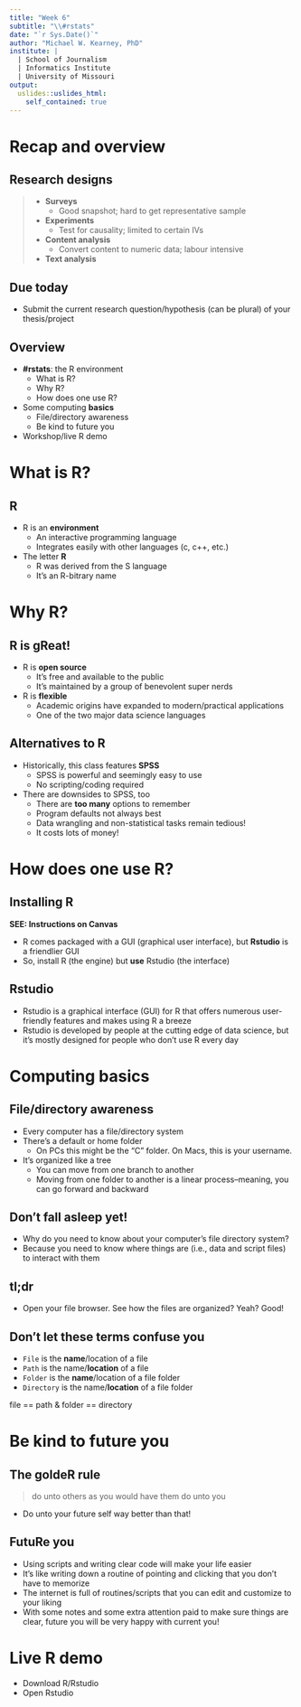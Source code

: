 ```yaml
---
title: "Week 6"
subtitle: "\\#rstats"
date: "`r Sys.Date()`"
author: "Michael W. Kearney, PhD"
institute: |
  | School of Journalism
  | Informatics Institute
  | University of Missouri
output: 
  uslides::uslides_html:
    self_contained: true
---
```



# Recap and overview

## Research designs
> + **Surveys**
>     - Good snapshot; hard to get representative sample
> + **Experiments**
>     - Test for causality; limited to certain IVs
> + **Content analysis**
>     - Convert content to numeric data; labour intensive
> + **Text analysis**

## Due today
+ Submit the current research question/hypothesis (can be plural) of your thesis/project

## Overview
+ **#rstats**: the R environment
    - What is R?
    - Why R?
    - How does one use R?
+ Some computing **basics**
    - File/directory awareness
    - Be kind to future you
+ Workshop/live R demo

# What is R?

## R
+ R is an **environment**
    - An interactive programming language
    - Integrates easily with other languages (c, c++, etc.)
+ The letter **R**
    - R was derived from the S language
    - It's an R-bitrary name

# Why R?

## R is gReat!

+ R is **open source**
    - It's free and available to the public
    - It's maintained by a group of benevolent super nerds
+ R is **flexible**
    - Academic origins have expanded to modern/practical applications
    - One of the two major data science languages

## Alternatives to R
+ Historically, this class features **SPSS**
    - SPSS is powerful and seemingly easy to use 
    - No scripting/coding required
+ There are downsides to SPSS, too
    - There are **too many** options to remember
    - Program defaults not always best
    - Data wrangling and non-statistical tasks remain tedious!
    - It costs lots of money!

# How does one use R?

## Installing R
**SEE: Instructions on Canvas**

+ R comes packaged with a GUI (graphical user interface), but **Rstudio** is a friendlier GUI
+ So, install R (the engine) but **use** Rstudio (the interface)

## Rstudio

+ Rstudio is a graphical interface (GUI) for R that offers numerous user-friendly features and makes using R a breeze
+ Rstudio is developed by people at the cutting edge of data science, but it's mostly designed for people who don't use R every day

# Computing basics

## File/directory awareness
- Every computer has a file/directory system
- There's a default or home folder
    - On PCs this might be the "C" folder. On Macs, this is your username.
- It's organized like a tree
    - You can move from one branch to another
    - Moving from one folder to another is a linear process–meaning, you can go forward and backward

## Don't fall asleep yet!
- Why do you need to know about your computer's file directory system?
- Because you need to know where things are (i.e., data and script files) to interact with them

## tl;dr
- Open your file browser. See how the files are organized? Yeah? Good!

## Don't let these terms confuse you
- `File` is the **name**/location of a file
- `Path` is the name/**location** of a file
- `Folder` is the **name**/location of a file folder
- `Directory` is the name/**location** of a file folder

<p class="note">file == path & folder == directory</p>

# Be kind to future you

## The goldeR rule

> do unto others as you would have them do unto you

+ Do unto your future self way better than that!

## FutuRe you

+ Using scripts and writing clear code will make your life easier
+ It's like writing down a routine of pointing and clicking that you don't have to memorize
+ The internet is full of routines/scripts that you can edit and customize to your liking
+ With some notes and some extra attention paid to make sure things are clear, future you will be very happy with current you!

# Live R demo

+ Download R/Rstudio
+ Open Rstudio


